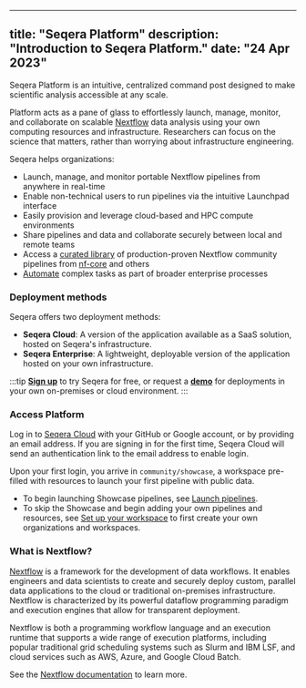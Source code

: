 
---
title: "Seqera Platform"
description: "Introduction to Seqera Platform."
date: "24 Apr 2023"
---


Seqera Platform is an intuitive, centralized command post designed to make scientific analysis accessible at any scale. 

Platform acts as a pane of glass to effortlessly launch, manage, monitor, and collaborate on scalable [Nextflow](https://www.nextflow.io) data analysis using your own computing resources and infrastructure. Researchers can focus on the science that matters, rather than worrying about infrastructure engineering.

Seqera helps organizations:

- Launch, manage, and monitor portable Nextflow pipelines from anywhere in real-time
- Enable non-technical users to run pipelines via the intuitive Launchpad interface
- Easily provision and leverage cloud-based and HPC compute environments
- Share pipelines and data and collaborate securely between local and remote teams
- Access a [curated library](https://seqera.io/pipelines/) of production-proven Nextflow community pipelines from [nf-core](https://nf-co.re/) and others 
- [Automate](./getting-started/quickstart-demo/automation.mdx) complex tasks as part of broader enterprise processes

### Deployment methods

Seqera offers two deployment methods:

- **Seqera Cloud**: A version of the application available as a SaaS solution, hosted on Seqera's infrastructure.
- **Seqera Enterprise**: A lightweight, deployable version of the application hosted on your own infrastructure.

:::tip
[**Sign up**](https://cloud.seqera.io "Seqera Platform") to try Seqera for free, or request a [**demo**](https://seqera.io/demo "Seqera Platform Demo") for deployments in your own on-premises or cloud environment.
:::

### Access Platform

Log in to [Seqera Cloud](https://cloud.seqera.io/login) with your GitHub or Google account, or by providing an email address. If you are signing in for the first time, Seqera Cloud will send an authentication link to the email address to enable login.

Upon your first login, you arrive in `community/showcase`, a workspace pre-filled with resources to launch your first pipeline with public data.

- To begin launching Showcase pipelines, see [Launch pipelines](./getting-started/quickstart-demo/launch-pipelines.mdx).
- To skip the Showcase and begin adding your own pipelines and resources, see [Set up your workspace](./getting-started/workspace-setup.mdx) to first create your own organizations and workspaces. 

### What is Nextflow?

[Nextflow](https://www.nextflow.io) is a framework for the development of data workflows. It enables engineers and data scientists to create and securely deploy custom, parallel data applications to the cloud or traditional on-premises infrastructure. Nextflow is characterized by its powerful dataflow programming paradigm and execution engines that allow for transparent deployment.

Nextflow is both a programming workflow language and an execution runtime that supports a wide range of execution platforms, including popular traditional grid scheduling systems such as Slurm and IBM LSF, and cloud services such as AWS, Azure, and Google Cloud Batch.

See the [Nextflow documentation](https://www.nextflow.io/docs/latest/) to learn more. 
